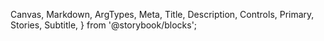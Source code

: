   Canvas,
  Markdown,
  ArgTypes,
  Meta,
  Title,
  Description,
  Controls,
  Primary,
  Stories,
  Subtitle,
} from '@storybook/blocks';

<Meta of={AtomicCommerceTimeframeFacet} />

<Title />
<Subtitle>
  <Description />
</Subtitle>

<Canvas
  additionalActions={[
    {
      title: 'Open in GitHub',
      onClick: () => {
        window.open(
          'https://github.com/coveo/ui-kit/blob/master/packages/atomic/src/components/commerce/atomic-commerce-timeframe-facet/atomic-commerce-timeframe-facet.ts',
          '_blank'
        );
      },
    },
  ]}
  of={AtomicCommerceTimeframeFacet.Default}
/>

## Usage

This component is not meant to be used directly in the layout. You should use the `<atomic-commerce-facets>` component instead, which will automatically render the appropriate facets.

```html
<atomic-commerce-interface>
  ...
  <atomic-layout-section section="facets">
    <atomic-commerce-facets></atomic-commerce-facets>
  </atomic-layout-section>
</atomic-commerce-interface>
```

## Examples

<Stories title={''} />

## Reference

<ArgTypes />
